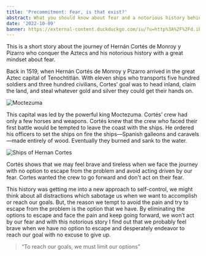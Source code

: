 ```yaml
---
title: 'Precommitment: Fear, is that exist?'
abstract: What you should know about fear and a notorious history behind the concept of self-control
date: '2022-10-09'
banner: https://external-content.duckduckgo.com/iu/?u=http%3A%2F%2Fd.ibtimes.co.uk%2Fen%2Ffull%2F1624814%2Flost-ships-cortes.jpg&f=1&nofb=1&ipt=1398d7ac59392369038633a61fa6e982ccad54f5b0c7af26f0b4675cec98f1f7&ipo=images
---
```


This is a short story about the journey of Hernán Cortés de Monroy y Pizarro who conquer the Aztecs and his notorious history with a great mindset about fear.

Back in 1519, when Hernán Cortés de Monroy y Pizarro arrived in the great Aztec capital of Tenochtitlán. With eleven ships who transports five hundred soldiers and three hundred civilians, Cortes’ goal was to head inland, claim the land, and steal whatever gold and silver they could get their hands on.

![Moctezuma](https://cdn.britannica.com/44/133944-050-E908186D/Hernan-Cortes-illustration-Montezuma-II.jpg)

This capital was led by the powerful king Moctezuma. Cortés’ crew had only a few horses and weapons. Cortés knew that the crew who faced their first battle would be tempted to leave the coast with the ships. He ordered his officers to set the ships on fire the ships—Spanish galleons and caravels—made entirely of wood. Eventually they burned and sank to the water.

![Ships of Hernan Cortes](https://external-content.duckduckgo.com/iu/?u=http%3A%2F%2Fd.ibtimes.co.uk%2Fen%2Ffull%2F1624814%2Flost-ships-cortes.jpg&f=1&nofb=1&ipt=1398d7ac59392369038633a61fa6e982ccad54f5b0c7af26f0b4675cec98f1f7&ipo=images)

Cortés shows that we may feel brave and tireless when we face the journey with no option to escape from the problem and avoid acting driven by our fear. Cortes wanted the crew to go forward and don't act on their fear.

This history was getting me into a new approach to self-control, we might think about all distractions which sabotage us when we want to accomplish or reach our goals. But, the reason we tempt to avoid the pain and try to escape from the problem is the option that we have. By eliminating the options to escape and face the pain and keep going forward, we won’t act by our fear and with this notorious story I find out that we probably feel brave when we have no option to escape and desperately endeavor to reach our goal with no excuse to give up.

> “To reach our goals, we must limit our options”

